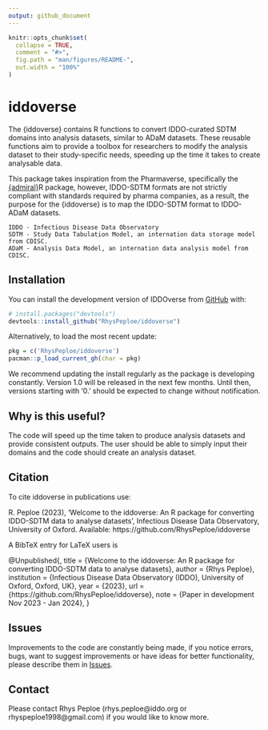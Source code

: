 ```yaml
---
output: github_document
---
```

```r
knitr::opts_chunk$set(
  collapse = TRUE,
  comment = "#>",
  fig.path = "man/figures/README-",
  out.width = "100%"
)
```

# iddoverse

<!-- badges: start -->
<!-- badges: end -->

The {iddoverse} contains R functions to convert IDDO-curated SDTM domains into analysis datasets, 
    similar to ADaM datasets. These reusable functions aim to provide a toolbox for researchers to
    modify the analysis dataset to their study-specific needs, speeding up the time it takes to
    create analysable data.
    
This package takes inspiration from the Pharmaverse, specifically the
    [{admiral}](https://github.com/pharmaverse/admiral)R package, however, IDDO-SDTM formats are not
    strictly compliant with standards required by pharma companies, as a result, the purpose for the
    {iddoverse} is to map the IDDO-SDTM format to IDDO-ADaM datasets. 
    
    IDDO - Infectious Disease Data Observatory
    SDTM - Study Data Tabulation Model, an internation data storage model from CDISC.
    ADaM - Analysis Data Model, an internation data analysis model from CDISC.

## Installation

You can install the development version of IDDOverse from [GitHub](https://github.com/) with:

```r
# install.packages("devtools")
devtools::install_github("RhysPeploe/iddoverse")
```

Alternatively, to load the most recent update:
```r
pkg = c('RhysPeploe/iddoverse')
pacman::p_load_current_gh(char = pkg)
```

We recommend updating the install regularly as the package is developing constantly. Version 1.0 will be released in the next few months. Until then, versions starting with '0.' should be expected to change without notification. 

## Why is this useful?

The code will speed up the time taken to produce analysis datasets and provide consistent outputs. The user should be able to simply input their domains and the code should create an analysis dataset.


## Citation

To cite iddoverse in publications use:

  R. Peploe (2023), 'Welcome to the iddoverse: An R package
  for converting IDDO-SDTM data to analyse datasets',
  Infectious Disease Data Observatory, University of Oxford.
  Available: https://github.com/RhysPeploe/iddoverse

A BibTeX entry for LaTeX users is

  @Unpublished{,
    title = {Welcome to the iddoverse: An R package for converting IDDO-SDTM data to analyse datasets},
    author = {Rhys Peploe},
    institution = {Infectious Disease Data Observatory (IDDO), University of Oxford, Oxford, UK},
    year = {2023},
    url = {https://github.com/RhysPeploe/iddoverse},
    note = {Paper in development Nov 2023 - Jan 2024},
  }


## Issues

Improvements to the code are constantly being made, if you notice errors, bugs, want to suggest improvements or have ideas for better functionality, please describe them in [Issues](https://github.com/RhysPeploe/iddoverse/issues).

## Contact

Please contact Rhys Peploe (rhys.peploe@iddo.org or rhyspeploe1998@gmail.com) if you would like to know more.
